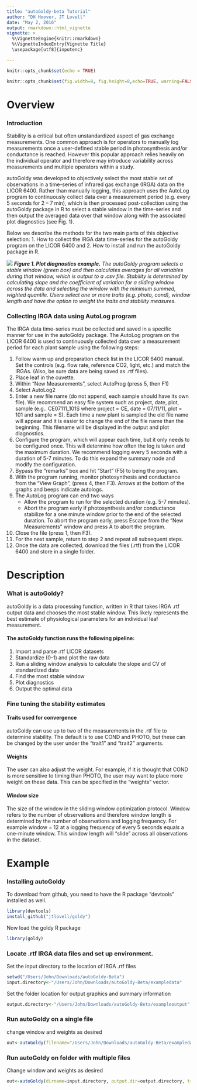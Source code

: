 ```yaml
---
title: "autoGoldy-beta Tutorial"
author: "DH Hoover, JT Lovell"
date: "May 2, 2016"
output: rmarkdown::html_vignette
vignette: >
  %\VignetteEngine{knitr::rmarkdown}
  %\VignetteIndexEntry{Vignette Title}
  \usepackage[utf8]{inputenc}

---
```


```r
knitr::opts_chunk$set(echo = TRUE)
```

```r
knitr::opts_chunk$set(fig.width=8, fig.height=8,echo=TRUE, warning=FALSE, message=FALSE)
```

# Overview
### Introduction
Stability is a critical but often unstandardized aspect of gas exchange measurements. One common approach is for operators to manually log measurements once a user-defined stable period in photosynthesis and/or conductance is reached. However this popular approach relies heavily on the individual operator and therefore may introduce variability across measurements and multiple operators within a study. 

autoGoldy was developed to objectively select the most stable set of observations in a time-series of infrared gas exchange (IRGA) data on the LICOR 6400. Rather than manually logging, this approach uses the AutoLog program to continuously collect data over a measurement period (e.g. every 5 seconds for 2 – 7 min), which is then processed post-collection using the autoGoldy package in R to select a stable window in the time-series and then output the averaged data over that window along with the associated plot diagnostics (see Fig. 1).

Below we describe the methods for the two main parts of this objective selection: 1. How to collect the IRGA data time-series for the autoGoldy program on the LICOR 6400 and 2. How to install and run the autoGoldy package in R.

![](/Users/John/Desktop/dropbox/goldy/vignette/Fig1.png)
*__Figure 1. Plot diagnostics example.__ The autoGoldy program selects a stable window (green box) and then calculates averages for all variables during that window, which is output to a .csv file. Stability is determined by calculating slope and the coefficient of variation for a sliding window across the data and selecting the window with the minimum summed, wighted quantile. Users select one or more traits (e.g. photo, cond), window length and have the option to weight the traits and stability measures.*




### Collecting IRGA data using AutoLog program
The IRGA data time-series must be collected and saved in a specific manner for use in the autoGoldy package. The AutoLog program on the LICOR 6400 is used to continuously collected data over a measurement period for each plant sample using the following steps:

1.	Follow warm up and preparation check list in the LICOR 6400 manual. Set the controls (e.g. flow rate, reference CO2, light, etc.) and match the IRGAs. (Also, be sure data are being saved as .rtf files).
2.	Place leaf in the cuvette. 
3.	Within “New Measurements”, select AutoProg (press 5, then F1)
4.	Select AutoLog2 
5.	Enter a new file name (do not append, each sample should have its own file). We recommend an easy file system such as project, date, plot, sample (e.g.. CE07111_101S where project = CE, date = 07/11/11, plot = 101 and sample = S). Each time a new plant is sampled the old file name will appear and it is easier to change the end of the file name than the beginning. This filename will be displayed in the output and plot diagnostics.
6.	Configure the program, which will appear each time, but it only needs to be configured once. This will determine how often the log is taken and the maximum duration. We recommend logging every 5 seconds with a duration of 5-7 minutes. To do this expand the summary node and modify the configuration.
7.	Bypass the “remarks” box and hit “Start” (F5) to being the program.
8.	With the program running, monitor photosynthesis and conductance from the “View Graph”, (press 4, then F3). Arrows at the bottom of the graphs and beeps indicate autologs. 
9.	The AutoLog program can end two ways
      * Allow the program to run for the selected duration (e.g. 5-7 minutes). 
      * Abort the program early if photosynthesis and/or conductance stabilize for a one minute window prior to the end of the selected duration. To abort the program early, press Escape from the “New Measurements” window and press A to abort the program.
10.	Close the file (press 1, then F3). 
11.	For the next sample, return to step 2 and repeat all subsequent steps.
12.	Once the data are collected, download the files (.rtf) from the LICOR 6400 and store in a single folder.

# Description
### What is autoGoldy?
autoGoldy is a data processing function, written in R that takes IRGA .rtf output data and chooses the most stable window. This likely represents the best estimate of physiological parameters for an individual leaf measurement. 

#### The autoGoldy function runs the following pipeline:
1.	Import and parse .rtf LICOR datasets
2.	Standardize (0-1) and plot the raw data
3.	Run a sliding window analysis to calculate the slope and CV of standardized data
4.	Find the most stable window
5.	Plot diagnostics
6.	Output the optimal data

### Fine tuning the stability estimates
#### Traits used for convergence
autoGoldy can use up to two of the measurements in the .rtf file to determine stability. The default is to use COND and PHOTO, but these can be changed by the user under the "trait1" and "trait2" arguments. 

#### Weights
The user can also adjust the weight. For example, if it is thought that COND is more sensitive to timing than PHOTO, the user may want to place more weight on these data. This can be specified in the "weights" vector. 

#### Window size
The size of the window in the sliding window optimization protocol. Window refers to the number of observations and therefore window length is determined by the number of observations and logging frequency. For example window = 12 at a logging frequency of every 5 seconds equals a one-minute window. This window length will “slide” across all observations in the dataset.

# Example
### Installing autoGoldy
To download from github, you need to have the R package "devtools" installed as well.
```r
library(devtools)
install_github("jtlovell/goldy")
```

Now load the goldy R package
```r
library(goldy)
```

### Locate .rtf IRGA data files and set up environment. 
Set the input directory to the location of IRGA .rtf files
```r
setwd("/Users/John/Downloads/autoGoldy-Beta")
input.directory<-"/Users/John/Downloads/autoGoldy-Beta/exampledata"
```

Set the folder location for output graphics and summary information
```r
output.directory<-"/Users/John/Downloads/autoGoldy-Beta/exampleoutput"
```

### Run autoGoldy on a single file
change window and weights as desired

```r
out<-autoGoldy(filename="/Users/John/Downloads/autoGoldy-Beta/exampledata/CE071111_101S", trait1 = "Photo", trait2 = "Cond", window=6, weights=c(1,1,1,1))
```


### Run autoGoldy on folder with multiple files

Change window and weights as desired

```r
out<-autoGoldy(dirname=input.directory, output.dir=output.directory, trait1 = "Photo", trait2 = "Cond", window=6, weights=c(1,1,1,1))
```










